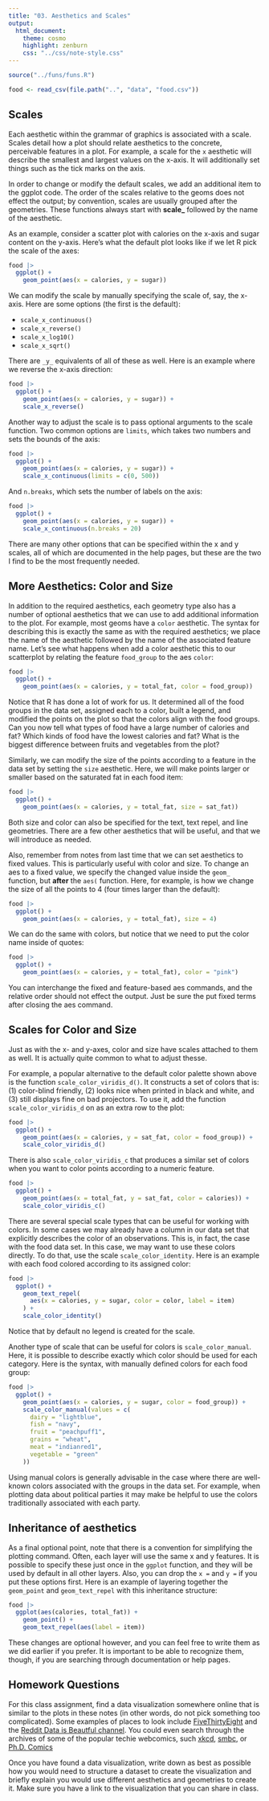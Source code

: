 ```yaml
---
title: "03. Aesthetics and Scales"
output:
  html_document:
    theme: cosmo
    highlight: zenburn
    css: "../css/note-style.css"
---
```


```r
source("../funs/funs.R")

food <- read_csv(file.path("..", "data", "food.csv"))
```

## Scales

Each aesthetic within the grammar of graphics is associated with a scale.
Scales detail how a plot should relate aesthetics to the concrete, perceivable
features in a plot. For example, a scale for the `x` aesthetic will describe
the smallest and largest values on the x-axis. It will additionally set things
such as the tick marks on the axis.

In order to change or modify the default scales, we add an additional item
to the ggplot code. The order of the scales relative to the geoms does not
effect the output; by convention, scales are usually grouped after the
geometries. These functions always start with **scale_** followed by the name
of the aesthetic.

As an example, consider a scatter plot with calories on the x-axis and sugar
content on the y-axis. Here's what the default plot looks like if we let R
pick the scale of the axes:

```r
food |>
  ggplot() +
    geom_point(aes(x = calories, y = sugar))
```

We can modify the scale by manually specifying the scale of, say, the x-axis.
Here are some options (the first is the default):

- `scale_x_continuous()`
- `scale_x_reverse()`
- `scale_x_log10()`
- `scale_x_sqrt()`

There are `_y_` equivalents of all of these as well. Here is an example where
we reverse the x-axis direction:

```r
food |>
  ggplot() +
    geom_point(aes(x = calories, y = sugar)) +
    scale_x_reverse()
```

Another way to adjust the scale is to pass optional arguments to the scale
function. Two common options are `limits`, which takes two numbers and sets the
bounds of the axis:

```r
food |>
  ggplot() +
    geom_point(aes(x = calories, y = sugar)) +
    scale_x_continuous(limits = c(0, 500))
```

And `n.breaks`, which sets the number of labels on the axis:

```r
food |>
  ggplot() +
    geom_point(aes(x = calories, y = sugar)) +
    scale_x_continuous(n.breaks = 20)
```

There are many other options that can be specified within the x and y scales,
all of which are documented in the help pages, but these are the two I find to
be the most frequently needed.

## More Aesthetics: Color and Size

In addition to the required aesthetics, each geometry type also has a number of
optional aesthetics that we can use to add additional information to the plot.
For example, most geoms have a `color` aesthetic. The syntax for describing
this is exactly the same as with the required aesthetics; we place the name of
the aesthetic followed by the name of the associated feature name. Let's see
what happens when add a color aesthetic this to our scatterplot by relating
the feature `food_group` to the aes `color`:

```r
food |>
  ggplot() +
    geom_point(aes(x = calories, y = total_fat, color = food_group))
```

Notice that R has done a lot of work for us. It determined all of the food
groups in the data set, assigned each to a color, built a legend, and modified
the points on the plot so that the colors align with the food groups. Can you
now tell what types of food have a large number of calories and fat? Which
kinds of food have the lowest calories and fat? What is the biggest difference
between fruits and vegetables from the plot?

Similarly, we can modify the size of the points according to a feature in the
data set by setting the `size` aesthetic. Here, we will make points larger or
smaller based on the saturated fat in each food item:

```r
food |>
  ggplot() +
    geom_point(aes(x = calories, y = total_fat, size = sat_fat))
```

Both size and color can also be specified for the text, text repel, and line
geometries. There are a few other aesthetics that will be useful, and that we
will introduce as needed.

Also, remember from notes from last time that we can set aesthetics to fixed
values. This is particularly useful with color and size.
To change an aes to a fixed value, we specify the changed value inside the
`geom_` function, but **after** the `aes(` function. Here, for example, is how
we change the size of all the points to 4 (four times larger than the default):

```r
food |>
  ggplot() +
    geom_point(aes(x = calories, y = total_fat), size = 4)
```

We can do the same with colors, but notice that we need to put the color name
inside of quotes:

```r
food |>
  ggplot() +
    geom_point(aes(x = calories, y = total_fat), color = "pink")
```

You can interchange the fixed and feature-based aes commands, and the
relative order should not effect the output. Just be sure the put fixed
terms after closing the aes command.

## Scales for Color and Size

Just as with the x- and y-axes, color and size have scales attached to them
as well. It is actually quite common to what to adjust thesse.

For example, a popular alternative to the default color palette shown above is
the function `scale_color_viridis_d()`. It constructs a set of colors that is:
(1) color-blind friendly, (2) looks nice when printed in black and white, and
(3) still displays fine on bad projectors. To use it, add the function
`scale_color_viridis_d` on as an extra row to the plot:

```r
food |>
  ggplot() +
    geom_point(aes(x = calories, y = sat_fat, color = food_group)) +
    scale_color_viridis_d()
```

There is also `scale_color_viridis_c` that produces a similar set of colors
when you want to color points according to a numeric feature.

```r
food |>
  ggplot() +
    geom_point(aes(x = total_fat, y = sat_fat, color = calories)) +
    scale_color_viridis_c()
```

There are several special scale types that can be useful for working with
colors. In some cases we may already have a column in our data set that
explicitly describes the color of an observations. This is, in fact, the case
with the food data set. In this case, we may want to use these colors directly.
To do that, use the scale `scale_color_identity`. Here is an example with each
food colored according to its assigned color:

```r
food |>
  ggplot() +
    geom_text_repel(
      aes(x = calories, y = sugar, color = color, label = item)
    ) +
    scale_color_identity()
```

Notice that by default no legend is created for the scale.

Another type of scale that can be useful for colors is `scale_color_manual`.
Here, it is possible to describe exactly which color should be used for each
category. Here is the syntax, with manually defined colors for each food group:

```r
food |>
  ggplot() +
    geom_point(aes(x = calories, y = sugar, color = food_group)) +
    scale_color_manual(values = c(
      dairy = "lightblue",
      fish = "navy",
      fruit = "peachpuff1",
      grains = "wheat",
      meat = "indianred1",
      vegetable = "green"
    ))
```

Using manual colors is generally advisable in the case where there are
well-known colors associated with the groups in the data set. For example,
when plotting data about political parties it may make be helpful to use the
colors traditionally associated with each party.

## Inheritance of aesthetics

As a final optional point, note that there is a convention for simplifying the
plotting command. Often, each layer will use the same x and y features. It is
possible to specify these just once in the `ggplot` function, and they will be
used by default in all other layers. Also, you can drop the `x =` and `y =` if
you put these options first. Here is an example of layering together
the `geom_point` and `geom_text_repel` with this inheritance structure:

```r
food |>
  ggplot(aes(calories, total_fat)) +
    geom_point() +
    geom_text_repel(aes(label = item))
```

These changes are optional however, and you can feel free to write them as we
did earlier if you prefer. It is important to be able to recognize them,
though, if you are searching through documentation or help pages.

## Homework Questions

For this class assignment, find a data visualization somewhere online that
is similar to the plots in these notes (in other words, do not pick something
too complicated). Some examples of places to look include
[FiveThirtyEight](https://fivethirtyeight.com/) and the 
[Reddit Data is Beautful channel](https://www.reddit.com/r/dataisbeautiful/).
You could even search through the archives of some of the popular techie webcomics,
such [xkcd](https://www.google.com/search?q=phd+comics+plots&tbm=isch),
[smbc](https://www.google.com/search?q=smbc+plots&tbm=isch), or
[Ph.D. Comics](https://www.google.com/search?q=phd+comics+plots&tbm=isch)

Once you have found a data visualization, write down as best as possible how
you would need to structure a dataset to create the visualization and briefly
explain you would use different aesthetics and geometries to create it. Make
sure you have a link to the visualization that you can share in class.
